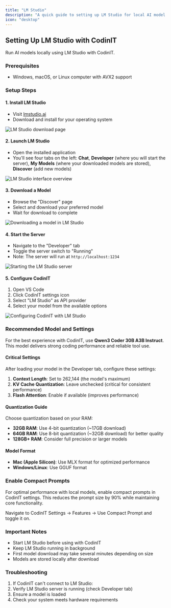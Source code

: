 ```yaml
---
title: "LM Studio"
description: "A quick guide to setting up LM Studio for local AI model execution with CodinIT."
icon: "desktop"
---
```


## Setting Up LM Studio with CodinIT

Run AI models locally using LM Studio with CodinIT.

### Prerequisites

-   Windows, macOS, or Linux computer with AVX2 support


### Setup Steps

#### 1. Install LM Studio

-   Visit [lmstudio.ai](https://lmstudio.ai)
-   Download and install for your operating system

<Frame>
	<img src="https://storage.googleapis.com/codinit_public_images/docs/assets/image%20(7).png" alt="LM Studio download page" />
</Frame>

#### 2. Launch LM Studio

-   Open the installed application
-   You'll see four tabs on the left: **Chat**, **Developer** (where you will start the server), **My Models** (where your downloaded models are stored), **Discover** (add new models)

<Frame>
	<img
		src="https://storage.googleapis.com/codinit_public_images/docs/assets/image%20(10).png"
		alt="LM Studio interface overview"
	/>
</Frame>

#### 3. Download a Model

-   Browse the "Discover" page
-   Select and download your preferred model
-   Wait for download to complete

<Frame>
	<img
		src="https://storage.googleapis.com/codinit_public_images/docs/assets/lm-studio-download-model.gif"
		alt="Downloading a model in LM Studio"
	/>
</Frame>

#### 4. Start the Server

-   Navigate to the "Developer" tab
-   Toggle the server switch to "Running"
-   Note: The server will run at `http://localhost:1234`

<Frame>
	<img
		src="https://storage.googleapis.com/codinit_public_images/docs/assets/lm-studio-starting-server.gif"
		alt="Starting the LM Studio server"
	/>
</Frame>

#### 5. Configure CodinIT

1. Open VS Code
2. Click CodinIT settings icon
3. Select "LM Studio" as API provider
4. Select your model from the available options

<Frame>
	<img
		src="https://storage.googleapis.com/codinit_public_images/docs/assets/lm-studio-select-model-codinit.gif"
		alt="Configuring CodinIT with LM Studio"
	/>
</Frame>

### Recommended Model and Settings

For the best experience with CodinIT, use **Qwen3 Coder 30B A3B Instruct**. This model delivers strong coding performance and reliable tool use.

#### Critical Settings

After loading your model in the Developer tab, configure these settings:

1. **Context Length**: Set to 262,144 (the model's maximum)
2. **KV Cache Quantization**: Leave unchecked (critical for consistent performance)
3. **Flash Attention**: Enable if available (improves performance)

#### Quantization Guide

Choose quantization based on your RAM:

- **32GB RAM**: Use 4-bit quantization (~17GB download)
- **64GB RAM**: Use 8-bit quantization (~32GB download) for better quality
- **128GB+ RAM**: Consider full precision or larger models

#### Model Format

- **Mac (Apple Silicon)**: Use MLX format for optimized performance
- **Windows/Linux**: Use GGUF format

### Enable Compact Prompts

For optimal performance with local models, enable compact prompts in CodinIT settings. This reduces the prompt size by 90% while maintaining core functionality.

Navigate to CodinIT Settings → Features → Use Compact Prompt and toggle it on.

### Important Notes

-   Start LM Studio before using with CodinIT
-   Keep LM Studio running in background
-   First model download may take several minutes depending on size
-   Models are stored locally after download

### Troubleshooting

1. If CodinIT can't connect to LM Studio:
2. Verify LM Studio server is running (check Developer tab)
3. Ensure a model is loaded
4. Check your system meets hardware requirements
